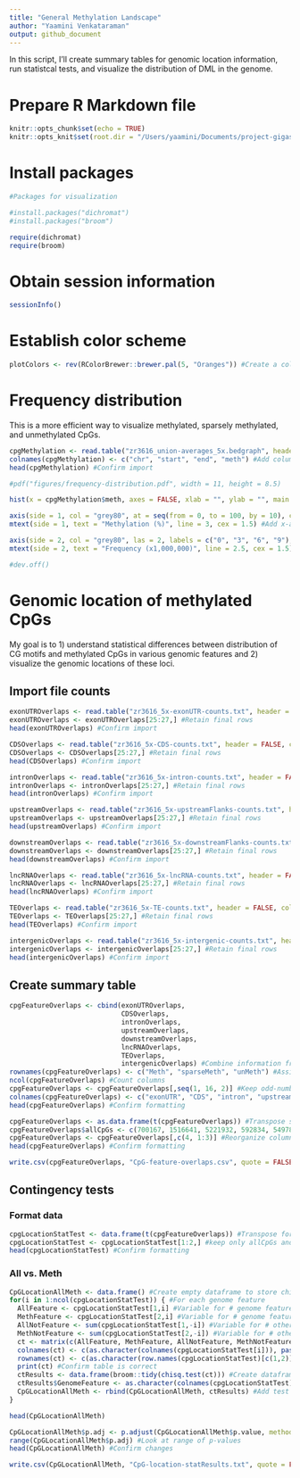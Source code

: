 ```yaml
---
title: "General Methylation Landscape"
author: "Yaamini Venkataraman"
output: github_document
---
```


In this script, I'll create summary tables for genomic location information, run statistcal tests, and visualize the distribution of DML in the genome.

# Prepare R Markdown file

```r
knitr::opts_chunk$set(echo = TRUE)
knitr::opts_knit$set(root.dir = "/Users/yaamini/Documents/project-gigas-oa-meth/output/09-methylation-landscape/") #Set root directory
```

# Install packages

```r
#Packages for visualization

#install.packages("dichromat")
#install.packages("broom")

require(dichromat)
require(broom)
```

# Obtain session information

```r
sessionInfo()
```

# Establish color scheme

```r
plotColors <- rev(RColorBrewer::brewer.pal(5, "Oranges")) #Create a color palette for the barplots. Use 5 purple shades from RColorBrewer. Reverse the order so the darkest shade is used first.
```

# Frequency distribution

This is a more efficient way to visualize methylated, sparsely methylated, and unmethylated CpGs.

```r
cpgMethylation <- read.table("zr3616_union-averages_5x.bedgraph", header = FALSE, sep = "\t") #Import  bedgraph with percent methylation information for all CpGs with 5x coverage in each sample
colnames(cpgMethylation) <- c("chr", "start", "end", "meth") #Add column names
head(cpgMethylation) #Confirm import
```

```r
#pdf("figures/frequency-distribution.pdf", width = 11, height = 8.5)

hist(x = cpgMethylation$meth, axes = FALSE, xlab = "", ylab = "", main = "", col = plotColors[4], xaxs = "i", yaxs = "i") #Create base plot

axis(side = 1, col = "grey80", at = seq(from = 0, to = 100, by = 10), cex.axis = 1.2) #Add x-axis
mtext(side = 1, text = "Methylation (%)", line = 3, cex = 1.5) #Add x-axis label

axis(side = 2, col = "grey80", las = 2, labels = c("0", "3", "6", "9"), at = c(0, 3e+06, 6e+06, 9e+06), cex.axis = 1.2) #add y-axis
mtext(side = 2, text = "Frequency (x1,000,000)", line = 2.5, cex = 1.5) #Add y-axis label

#dev.off()
```

# Genomic location of methylated CpGs

My goal is to 1) understand statistical differences between distribution of CG motifs and methylated CpGs in various genomic features and 2) visualize the genomic locations of these loci.

## Import file counts

```r
exonUTROverlaps <- read.table("zr3616_5x-exonUTR-counts.txt", header = FALSE, col.names = c("counts", "filename")) #Import file with all file overlaps
exonUTROverlaps <- exonUTROverlaps[25:27,] #Retain final rows
head(exonUTROverlaps) #Confirm import
```

```r
CDSOverlaps <- read.table("zr3616_5x-CDS-counts.txt", header = FALSE, col.names = c("counts", "filename")) #Import file with all file overlaps
CDSOverlaps <- CDSOverlaps[25:27,] #Retain final rows
head(CDSOverlaps) #Confirm import
```

```r
intronOverlaps <- read.table("zr3616_5x-intron-counts.txt", header = FALSE, col.names = c("counts", "filename")) #Import file with all file overlaps
intronOverlaps <- intronOverlaps[25:27,] #Retain final rows
head(intronOverlaps) #Confirm import
```

```r
upstreamOverlaps <- read.table("zr3616_5x-upstreamFlanks-counts.txt", header = FALSE, col.names = c("counts", "filename")) #Import file with all file overlaps
upstreamOverlaps <- upstreamOverlaps[25:27,] #Retain final rows
head(upstreamOverlaps) #Confirm import
```

```r
downstreamOverlaps <- read.table("zr3616_5x-downstreamFlanks-counts.txt", header = FALSE, col.names = c("counts", "filename")) #Import file with all file overlaps
downstreamOverlaps <- downstreamOverlaps[25:27,] #Retain final rows
head(downstreamOverlaps) #Confirm import
```
```r
lncRNAOverlaps <- read.table("zr3616_5x-lncRNA-counts.txt", header = FALSE, col.names = c("counts", "filename")) #Import file with all file overlaps
lncRNAOverlaps <- lncRNAOverlaps[25:27,] #Retain final rows
head(lncRNAOverlaps) #Confirm import
```

```r
TEOverlaps <- read.table("zr3616_5x-TE-counts.txt", header = FALSE, col.names = c("counts", "filename")) #Import file with all file overlaps
TEOverlaps <- TEOverlaps[25:27,] #Retain final rows
head(TEOverlaps) #Confirm import
```

```r
intergenicOverlaps <- read.table("zr3616_5x-intergenic-counts.txt", header = FALSE, col.names = c("counts", "filename")) #Import file with all file overlaps
intergenicOverlaps <- intergenicOverlaps[25:27,] #Retain final rows
head(intergenicOverlaps) #Confirm import
```

## Create summary table

```r
cpgFeatureOverlaps <- cbind(exonUTROverlaps,
                            CDSOverlaps,
                            intronOverlaps,
                            upstreamOverlaps,
                            downstreamOverlaps,
                            lncRNAOverlaps,
                            TEOverlaps,
                            intergenicOverlaps) #Combine information from all genome features
rownames(cpgFeatureOverlaps) <- c("Meth", "sparseMeth", "unMeth") #Assign row names
ncol(cpgFeatureOverlaps) #Count columns
cpgFeatureOverlaps <- cpgFeatureOverlaps[,seq(1, 16, 2)] #Keep odd-numbered columns (counts)
colnames(cpgFeatureOverlaps) <- c("exonUTR", "CDS", "intron", "upstream", "downstream", "lncRNA", "TE", "intergenic") #Add column names
head(cpgFeatureOverlaps) #Confirm formatting
```

```r
cpgFeatureOverlaps <- as.data.frame(t(cpgFeatureOverlaps)) #Transpose so column names are row names
cpgFeatureOverlaps$allCpGs <- c(700167, 1516641, 5221932, 592834, 549787, 454393, 5424483, 4730728) #Add CpG motif overlap information
cpgFeatureOverlaps <- cpgFeatureOverlaps[,c(4, 1:3)] #Reorganize columns
head(cpgFeatureOverlaps) #Confirm formatting
```

```r
write.csv(cpgFeatureOverlaps, "CpG-feature-overlaps.csv", quote = FALSE, row.names = TRUE) #Save data
```

## Contingency tests

### Format data

```r
cpgLocationStatTest <- data.frame(t(cpgFeatureOverlaps)) #Transpose for statistical testing
cpgLocationStatTest <- cpgLocationStatTest[1:2,] #keep only allCpGs and Meth data
head(cpgLocationStatTest) #Confirm formatting
```

### All vs. Meth

```r
CpGLocationAllMeth <- data.frame() #Create empty dataframe to store chi-squared results
for(i in 1:ncol(cpgLocationStatTest)) { #For each genome feature
  AllFeature <- cpgLocationStatTest[1,i] #Variable for # genome feature overlaps for genomic CpGs with data
  MethFeature <- cpgLocationStatTest[2,i] #Variable for # genome feature overlaps for methylated CpGs
  AllNotFeature <- sum(cpgLocationStatTest[1,-i]) #Variable for # other CpG types for genomic CpGs with data
  MethNotFeature <- sum(cpgLocationStatTest[2,-i]) #Variable for # other CpG types for methylated CpGs
  ct <- matrix(c(AllFeature, MethFeature, AllNotFeature, MethNotFeature), ncol = 2) #Create contingency table
  colnames(ct) <- c(as.character(colnames(cpgLocationStatTest[i])), paste0("Not", colnames(cpgLocationStatTest[i]))) #Assign column names: type, not type
  rownames(ct) <- c(as.character(row.names(cpgLocationStatTest)[c(1,2)])) #Assign row names: genomic CpGs with data, methylated CpGs
  print(ct) #Confirm table is correct
  ctResults <- data.frame(broom::tidy(chisq.test(ct))) #Create dataframe storing chi-sq stats results. Use broom::tidy to extract results from test output
  ctResults$GenomeFeature <- as.character(colnames(cpgLocationStatTest)[i]) #Add CpG type to results
  CpGLocationAllMeth <- rbind(CpGLocationAllMeth, ctResults) #Add test statistics to master table
}
```

```r
head(CpGLocationAllMeth)
```


```r
CpGLocationAllMeth$p.adj <- p.adjust(CpGLocationAllMeth$p.value, method = "fdr") #Correct p-value using FDR
range(CpGLocationAllMeth$p.adj) #Look at range of p-values
head(CpGLocationAllMeth) #Confirm changes
```

```r
write.csv(CpGLocationAllMeth, "CpG-location-statResults.txt", quote = FALSE, row.names = TRUE) #Save statistical output
```

